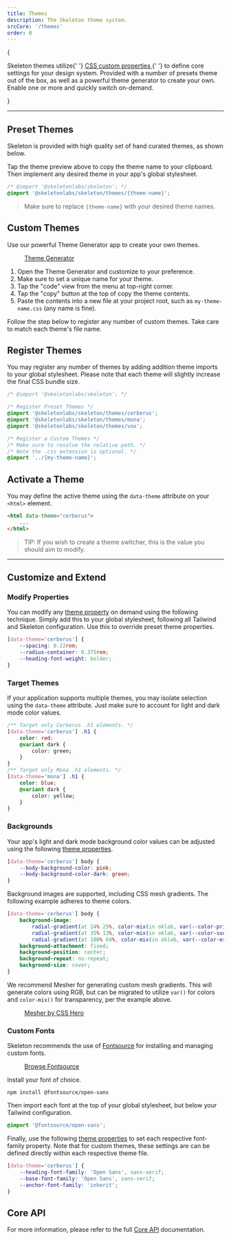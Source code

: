 ```yaml
---
title: Themes
description: The Skeleton theme system.
srcCore: '/themes'
order: 0
---
```



{

<p class="text-xl">
	Skeleton themes utilize{' '}
	<a className="anchor" href="https://developer.mozilla.org/en-US/docs/Web/CSS/--*" target="_blank" rel="external">
		CSS custom properties
	</a>{' '}
	to define core settings for your design system. Provided with a number of presets theme out of the box, as well as a powerful theme
	generator to create your own. Enable one or more and quickly switch on-demand.
</p>
}

---

## Preset Themes

Skeleton is provided with high quality set of hand curated themes, as shown below.

<ThemeList />

Tap the theme preview above to copy the theme name to your clipboard. Then implement any desired theme in your app's global stylesheet.

```css title="app.css" {3}
/* @import '@skeletonlabs/skeleton'; */
@import '@skeletonlabs/skeleton/themes/{theme-name}';
```

> Make sure to replace `{theme-name}` with your desired theme names.

## Custom Themes

Use our powerful Theme Generator app to create your own themes.

<figure class="linker bg-noise">
	<a href="https://themes.skeleton.dev/" target="_blank" class="btn preset-filled">
		Theme Generator
	</a>
</figure>

1. Open the Theme Generator and customize to your preference.
2. Make sure to set a unique name for your theme.
3. Tap the "code" view from the menu at top-right corner.
4. Tap the "copy" button at the top of copy the theme contents.
5. Paste the contents into a new file at your project root, such as `my-theme-name.css` (any name is fine).

Follow the step below to register any number of custom themes. Take care to match each theme's file name.

## Register Themes

You may register any number of themes by adding addition theme imports to your global stylesheet. Please note that each theme will slightly increase the final CSS bundle size.

```css
/* @import '@skeletonlabs/skeleton'; */

/* Register Preset Themes */
@import '@skeletonlabs/skeleton/themes/cerberus';
@import '@skeletonlabs/skeleton/themes/mona';
@import '@skeletonlabs/skeleton/themes/vox';

/* Register a Custom Themes */
/* Make sure to resolve the relative path. */
/* Note the .css extension is optional. */
@import '../{my-theme-name}';
```

## Activate a Theme

You may define the active theme using the `data-theme` attribute on your `<html>` element.

```html
<html data-theme="cerberus">
	...
</html>
```

> TIP: If you wish to create a theme switcher, this is the value you should aim to modify.

---

## Customize and Extend

### Modify Properties

You can modify any [theme property](/docs/get-started/core-api) on demand using the following technique. Simply add this to your global stylesheet, following all Tailwind and Skeleton configuration. Use this to override preset theme properties.

```css title="app.css"
[data-theme='cerberus'] {
	--spacing: 0.22rem;
	--radius-container: 0.375rem;
	--heading-font-weight: bolder;
}
```

### Target Themes

If your application supports multiple themes, you may isolate selection using the `data-theme` attribute. Just make sure to account for light and dark mode color values.

```css title="app.css"
/** Target only Cerberus .h1 elements. */
[data-theme='cerberus'] .h1 {
	color: red;
	@variant dark {
		color: green;
	}
}
/** Target only Mona .h1 elements. */
[data-theme='mona'] .h1 {
	color: blue;
	@variant dark {
		color: yellow;
	}
}
```

### Backgrounds

Your app's light and dark mode background color values can be adjusted using the following [theme properties](/docs/get-started/core-api#colors).

```css title="app.css"
[data-theme='cerberus'] body {
	--body-background-color: pink;
	--body-background-color-dark: green;
}
```

Background images are supported, including CSS mesh gradients. The following example adheres to theme colors.

```css title="app.css"
[data-theme='cerberus'] body {
	background-image:
		radial-gradient(at 24% 25%, color-mix(in oklab, var(--color-primary-500) 30%, transparent) 0px, transparent 30%),
		radial-gradient(at 35% 13%, color-mix(in oklab, var(--color-success-500) 18%, transparent) 0px, transparent 30%),
		radial-gradient(at 100% 64%, color-mix(in oklab, var(--color-error-500) 3%, transparent) 0px, transparent 40%);
	background-attachment: fixed;
	background-position: center;
	background-repeat: no-repeat;
	background-size: cover;
}
```

We recommend Mesher for generating custom mesh gradients. This will generate colors using RGB, but can be migrated to utilize `var()` for colors and `color-mix()` for transparency, per the example above.

<figure class="linker bg-noise">
	<a class="btn preset-filled" href="https://csshero.org/mesher/" target="_blank">
		Mesher by CSS Hero
	</a>
</figure>

### Custom Fonts

Skeleton recommends the use of [Fontsource](https://fontsource.org/) for installing and managing custom fonts.

<figure class="linker bg-noise">
	<a class="btn preset-filled" href="https://fontsource.org/" target="_blank">
		Browse Fontsource
	</a>
</figure>

Install your font of choice.

```console
npm install @fontsource/open-sans
```

Then import each font at the top of your global stylesheet, but below your Tailwind configuration.

```css title="app.css"
@import '@fontsource/open-sans';
```

Finally, use the following [theme properties](/docs/get-started/core-api#base-1) to set each respective font-family property. Note that for custom themes, these settings are can be defined directly within each respective theme file.

```css title="app.css"
[data-theme='cerberus'] {
	--heading-font-family: 'Open Sans', sans-serif;
	--base-font-family: 'Open Sans', sans-serif;
	--anchor-font-family: 'inherit';
}
```

## Core API

For more information, please refer to the full [Core API](/docs/get-started/core-api) documentation.
